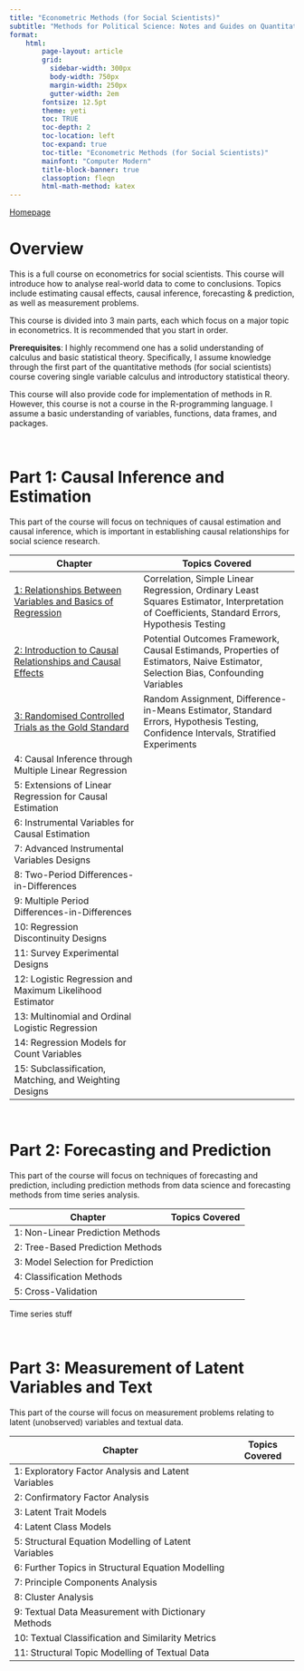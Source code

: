 ```yaml
---
title: "Econometric Methods (for Social Scientists)"
subtitle: "Methods for Political Science: Notes and Guides on Quantitative Methods"
format:
    html:
        page-layout: article
        grid:
          sidebar-width: 300px
          body-width: 750px
          margin-width: 250px
          gutter-width: 2em
        fontsize: 12.5pt
        theme: yeti
        toc: TRUE
        toc-depth: 2
        toc-location: left
        toc-expand: true
        toc-title: "Econometric Methods (for Social Scientists)"
        mainfont: "Computer Modern"
        title-block-banner: true
        classoption: fleqn
        html-math-method: katex
---
```


[Homepage](https://politicalscience.github.io)

# Overview

This is a full course on econometrics for social scientists. This course will introduce how to analyse real-world data to come to conclusions. Topics include estimating causal effects, causal inference, forecasting & prediction, as well as measurement problems.

This course is divided into 3 main parts, each which focus on a major topic in econometrics. It is recommended that you start in order.

**Prerequisites**: I highly recommend one has a solid understanding of calculus and basic statistical theory. Specifically, I assume knowledge through the first part of the quantitative methods (for social scientists) course covering single variable calculus and introductory statistical theory.

This course will also provide code for implementation of methods in R. However, this course is not a course in the R-programming language. I assume a basic understanding of variables, functions, data frames, and packages.

<br />

# Part 1: Causal Inference and Estimation

This part of the course will focus on techniques of causal estimation and causal inference, which is important in establishing causal relationships for social science research.

| Chapter                                                                                                                 | Topics Covered                                                                                                                               |
|---------------------------------|---------------------------------------|
| [1: Relationships Between Variables and Basics of Regression](https://politicalscience.github.io/metrics/causal/1.html) | Correlation, Simple Linear Regression, Ordinary Least Squares Estimator, Interpretation of Coefficients, Standard Errors, Hypothesis Testing |
| [2: Introduction to Causal Relationships and Causal Effects](https://politicalscience.github.io/metrics/causal/2.html)  | Potential Outcomes Framework, Causal Estimands, Properties of Estimators, Naive Estimator, Selection Bias, Confounding Variables             |
| [3: Randomised Controlled Trials as the Gold Standard](https://politicalscience.github.io/metrics/causal/2.html)        | Random Assignment, Difference-in-Means Estimator, Standard Errors, Hypothesis Testing, Confidence Intervals, Stratified Experiments          |
| 4: Causal Inference through Multiple Linear Regression                                                                  |                                                                                                                                              |
| 5: Extensions of Linear Regression for Causal Estimation                                                                |                                                                                                                                              |
| 6: Instrumental Variables for Causal Estimation                                                                         |                                                                                                                                              |
| 7: Advanced Instrumental Variables Designs                                                                              |                                                                                                                                              |
| 8: Two-Period Differences-in-Differences                                                                                |                                                                                                                                              |
| 9: Multiple Period Differences-in-Differences                                                                           |                                                                                                                                              |
| 10: Regression Discontinuity Designs                                                                                    |                                                                                                                                              |
| 11: Survey Experimental Designs                                                                                         |                                                                                                                                              |
| 12: Logistic Regression and Maximum Likelihood Estimator                                                                |                                                                                                                                              |
| 13: Multinomial and Ordinal Logistic Regression                                                                         |                                                                                                                                              |
| 14: Regression Models for Count Variables                                                                               |                                                                                                                                              |
| 15: Subclassification, Matching, and Weighting Designs                                                                  |                                                                                                                                              |

<br />

# Part 2: Forecasting and Prediction

This part of the course will focus on techniques of forecasting and prediction, including prediction methods from data science and forecasting methods from time series analysis.

| Chapter                           | Topics Covered |
|-----------------------------------|----------------|
| 1: Non-Linear Prediction Methods  |                |
| 2: Tree-Based Prediction Methods  |                |
| 3: Model Selection for Prediction |                |
| 4: Classification Methods         |                |
| 5: Cross-Validation               |                |

Time series stuff

<br />

# Part 3: Measurement of Latent Variables and Text

This part of the course will focus on measurement problems relating to latent (unobserved) variables and textual data.

| Chapter                                              | Topics Covered |
|------------------------------------------------------|----------------|
| 1: Exploratory Factor Analysis and Latent Variables  |                |
| 2: Confirmatory Factor Analysis                      |                |
| 3: Latent Trait Models                               |                |
| 4: Latent Class Models                               |                |
| 5: Structural Equation Modelling of Latent Variables |                |
| 6: Further Topics in Structural Equation Modelling   |                |
| 7: Principle Components Analysis                     |                |
| 8: Cluster Analysis                                  |                |
| 9: Textual Data Measurement with Dictionary Methods  |                |
| 10: Textual Classification and Similarity Metrics    |                |
| 11: Structural Topic Modelling of Textual Data       |                |
